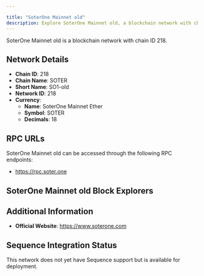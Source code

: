 ```yaml
---

title: "SoterOne Mainnet old"
description: Explore SoterOne Mainnet old, a blockchain network with chain ID 218. Learn about its native currency, SoterOne Mainnet Ether, and how to interact with the network.
---
```




SoterOne Mainnet old is a blockchain network with chain ID 218.

## Network Details

- **Chain ID**: 218
- **Chain Name**: SOTER
- **Short Name**: SO1-old
- **Network ID**: 218
- **Currency**: 
  - **Name**: SoterOne Mainnet Ether
  - **Symbol**: SOTER
  - **Decimals**: 18

## RPC URLs

SoterOne Mainnet old can be accessed through the following RPC endpoints:

- https://rpc.soter.one

## SoterOne Mainnet old Block Explorers



## Additional Information

- **Official Website**: https://www.soterone.com

## Sequence Integration Status

This network does not yet have Sequence support but is available for deployment.
